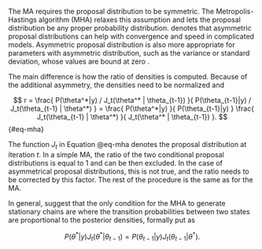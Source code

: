 The MA requires the proposal distribution to be symmetric. The Metropolis-Hastings algorithm (MHA) relaxes this
assumption and lets the proposal distribution be any proper probability distribution.
\parencite[Chap. 11.2]{Gelman2014_BayesianDataAnalysis} denotes that asymmetric proposal distributions can help with
convergence and speed in complicated models. Asymmetric proposal distribution is also more appropriate for parameters
with asymmetric distribution, such as the variance or standard deviation, whose values are bound at zero
\parencite[9.2.1]{McElreath2020_StatisticalRethinkingBayesian}.

The main difference is how the ratio of densities is computed. Because of the additional asymmetry, the densities need
to be normalized and

$$
r = \frac{
 P(\theta^*|y) / J_t(\theta^* | \theta_{t-1})
}{
 P(\theta_{t-1}|y) / J_t(\theta_{t-1} | \theta^*)
} = \frac{
 P(\theta^*|y)
}{
 P(\theta_{t-1}|y)
} \frac{
 J_t(\theta_{t-1} | \theta^*)
}{
 J_t(\theta^* | \theta_{t-1})
}.
$$ {#eq-mha}

The function $J_t$ in Equation @eq-mha denotes the proposal distribution at iteration $t$. In a simple MA, the ratio of
the two conditional proposal distributions is equal to 1 and can be then excluded. In the case of asymmetrical proposal
distributions, this is not true, and the ratio needs to be corrected by this factor. The rest of the procedure is the
same as for the MA.

In general, \parencite[Chap. 6.8]{Hebak2013_StatistickeMysleniNastroje} suggest that the only condition for the MHA to
generate stationary chains are where the transition probabilities between two states are proportional to the posterior
densities, formally put as

$$
P(\theta^*|y) J_t(\theta^* | \theta_{t-1}) = P(\theta_{t-1}|y) J_t(\theta_{t-1} | \theta^*).
$$